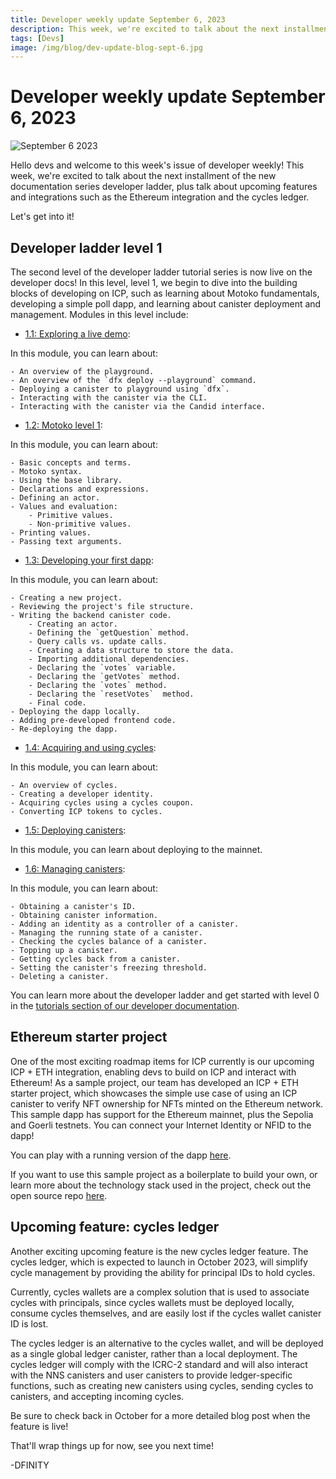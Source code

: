 ```yaml
---
title: Developer weekly update September 6, 2023
description: This week, we're excited to talk about the next installment of the new documentation series Developer ladder, plus talk about upcoming features and integrations such as the Ethereum integration and the cycles ledger.
tags: [Devs]
image: /img/blog/dev-update-blog-sept-6.jpg
---
```


# Developer weekly update September 6, 2023

![September 6 2023](../../static/img/blog/dev-update-blog-sept-6.jpg)

Hello devs and welcome to this week's issue of developer weekly! This week, we're excited to talk about the next installment of the new documentation series developer ladder, plus talk about upcoming features and integrations such as the Ethereum integration and the cycles ledger.

Let's get into it!

## Developer ladder level 1

The second level of the developer ladder tutorial series is now live on the developer docs! In this level, level 1, we begin to dive into the building blocks of developing on ICP, such as learning about Motoko fundamentals, developing a simple poll dapp, and learning about canister deployment and management. Modules in this level include:

- [1.1: Exploring a live demo](/docs/current/tutorials/developer-liftoff/level-1/1.1-live-demo):

In this module, you can learn about:

    - An overview of the playground.
    - An overview of the `dfx deploy --playground` command.
    - Deploying a canister to playground using `dfx`.
    - Interacting with the canister via the CLI.
    - Interacting with the canister via the Candid interface.

- [1.2: Motoko level 1](/docs/current/tutorials/developer-liftoff/level-1/1.2-motoko-lvl1):

In this module, you can learn about:

    - Basic concepts and terms.
    - Motoko syntax.
    - Using the base library.
    - Declarations and expressions.
    - Defining an actor.
    - Values and evaluation:
        - Primitive values.
        - Non-primitive values.
    - Printing values.
    - Passing text arguments.

- [1.3: Developing your first dapp](/docs/current/tutorials/developer-liftoff/level-1/1.3-first-dapp):

In this module, you can learn about:

    - Creating a new project.
    - Reviewing the project's file structure.
    - Writing the backend canister code.
        - Creating an actor.
        - Defining the `getQuestion` method.
        - Query calls vs. update calls.
        - Creating a data structure to store the data.
        - Importing additional dependencies.
        - Declaring the `votes` variable.
        - Declaring the `getVotes` method.
        - Declaring the `votes` method.
        - Declaring the `resetVotes`  method.
        - Final code.
    - Deploying the dapp locally.
    - Adding pre-developed frontend code.
    - Re-deploying the dapp.

- [1.4: Acquiring and using cycles](/docs/current/tutorials/developer-liftoff/level-1/1.4-using-cycles):

In this module, you can learn about:

    - An overview of cycles.
    - Creating a developer identity.
    - Acquiring cycles using a cycles coupon.
    - Converting ICP tokens to cycles.

- [1.5: Deploying canisters](/docs/current/tutorials/developer-liftoff/level-1/1.5-deploying-canisters):

In this module, you can learn about deploying to the mainnet.

- [1.6: Managing canisters](/docs/current/tutorials/developer-liftoff/level-1/1.6-managing-canisters):

In this module, you can learn about:

    - Obtaining a canister's ID.
    - Obtaining canister information.
    - Adding an identity as a controller of a canister.
    - Managing the running state of a canister.
    - Checking the cycles balance of a canister.
    - Topping up a canister.
    - Getting cycles back from a canister.
    - Setting the canister's freezing threshold.
    - Deleting a canister.

You can learn more about the developer ladder and get started with level 0 in the [tutorials section of our developer documentation](/docs/current/tutorials/developer-liftoff/).

## Ethereum starter project

One of the most exciting roadmap items for ICP currently is our upcoming ICP + ETH integration, enabling devs to build on ICP and interact with Ethereum! As a sample project, our team has developed an ICP + ETH starter project, which showcases the simple use case of using an ICP canister to verify NFT ownership for NFTs minted on the Ethereum network. This sample dapp has support for the Ethereum mainnet, plus the Sepolia and Goerli testnets. You can connect your Internet Identity or NFID to the dapp!

You can play with a running version of the dapp [here](https://xm3ir-rqaaa-aaaap-abhqq-cai.icp0.io/).

If you want to use this sample project as a boilerplate to build your own, or learn more about the technology stack used in the project, check out the open source repo [here](https://github.com/dfinity/ic-eth-starter).


## Upcoming feature: cycles ledger

Another exciting upcoming feature is the new cycles ledger feature. The cycles ledger, which is expected to launch in October 2023, will simplify cycle management by providing the ability for principal IDs to hold cycles.

Currently, cycles wallets are a complex solution that is used to associate cycles with principals, since cycles wallets must be deployed locally, consume cycles themselves, and are easily lost if the cycles wallet canister ID is lost.

The cycles ledger is an alternative to the cycles wallet, and will be deployed as a single global ledger canister, rather than a local deployment. The cycles ledger will comply with the ICRC-2 standard and will also interact with the NNS canisters and user canisters to provide ledger-specific functions, such as creating new canisters using cycles, sending cycles to canisters, and accepting incoming cycles.

Be sure to check back in October for a more detailed blog post when the feature is live!

That'll wrap things up for now, see you next time!

-DFINITY
